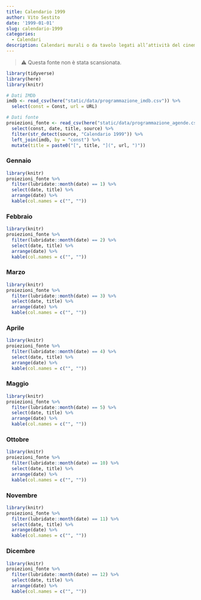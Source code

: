```yaml
---
title: Calendario 1999
author: Vito Sestito
date: '1999-01-01'
slug: calendario-1999
categories:
  - Calendari
description: Calendari murali o da tavolo legati all’attività del cinema. Indicano la data di proiezione e il titolo dei film, insieme agli incassi registrati.
---
```



> ⚠️ Questa fonte non è stata scansionata.


```r
library(tidyverse)
library(here)
library(knitr)

# Dati IMDb
imdb <- read_csv(here("static/data/programmazione_imdb.csv")) %>% 
  select(const = Const, url = URL)

# Dati fonte
proiezioni_fonte <- read_csv(here("static/data/programmazione_agende.csv")) %>%
  select(const, date, title, source) %>%
  filter(str_detect(source, "Calendario 1999")) %>%
  left_join(imdb, by = "const") %>%
  mutate(title = paste0("[", title, "](", url, ")"))
```


### Gennaio

```r
library(knitr)
proiezioni_fonte %>% 
  filter(lubridate::month(date) == 1) %>% 
  select(date, title) %>% 
  arrange(date) %>% 
  kable(col.names = c("", ""))
```

### Febbraio

```r
library(knitr)
proiezioni_fonte %>% 
  filter(lubridate::month(date) == 2) %>% 
  select(date, title) %>% 
  arrange(date) %>% 
  kable(col.names = c("", ""))
```

### Marzo

```r
library(knitr)
proiezioni_fonte %>% 
  filter(lubridate::month(date) == 3) %>% 
  select(date, title) %>% 
  arrange(date) %>% 
  kable(col.names = c("", ""))
```

### Aprile

```r
library(knitr)
proiezioni_fonte %>% 
  filter(lubridate::month(date) == 4) %>% 
  select(date, title) %>% 
  arrange(date) %>% 
  kable(col.names = c("", ""))
```

### Maggio

```r
library(knitr)
proiezioni_fonte %>% 
  filter(lubridate::month(date) == 5) %>% 
  select(date, title) %>% 
  arrange(date) %>% 
  kable(col.names = c("", ""))
```

### Ottobre

```r
library(knitr)
proiezioni_fonte %>% 
  filter(lubridate::month(date) == 10) %>% 
  select(date, title) %>% 
  arrange(date) %>% 
  kable(col.names = c("", ""))
```

### Novembre

```r
library(knitr)
proiezioni_fonte %>% 
  filter(lubridate::month(date) == 11) %>% 
  select(date, title) %>% 
  arrange(date) %>% 
  kable(col.names = c("", ""))
```

### Dicembre

```r
library(knitr)
proiezioni_fonte %>% 
  filter(lubridate::month(date) == 12) %>% 
  select(date, title) %>% 
  arrange(date) %>% 
  kable(col.names = c("", ""))
```



